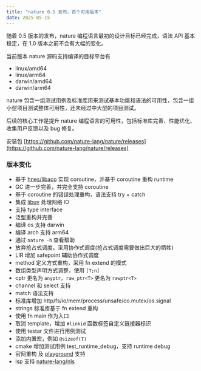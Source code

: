 ```yaml
---
title: "nature 0.5 发布，首个可用版本"
date: 2025-05-15
---
```


随着 0.5 版本的发布，nature 编程语言最初的设计目标已经完成，语法 API 基本稳定，在 1.0 版本之前不会有大幅的变化。

当前版本 nature 源码支持编译的目标平台有
- linux/amd64
- linux/arm64
- darwin/amd64
- darwin/arm64

nature 包含一组测试用例及标准库用来测试基本功能和语法的可用性，包含一组小型项目测试整体可用性，还未经过中大型的项目测试。

后续的核心工作是提升 nature 编程语言的可用性，包括标准库完善、性能优化、收集用户反馈以及 bug 修复。

安装包 [https://github.com/nature-lang/nature/releases](https://github.com/nature-lang/nature/releases)

### 版本变化

- 基于 [hnes/libaco](https://github.com/hnes/libaco) 实现 coroutine，并基于 coroutine 重构 runtime
- GC 进一步完善，并完全支持 coroutine
- 基于 coroutine 的错误处理重构，语法支持 try + catch
- 集成 [libuv](https://github.com/libuv/libuv) 处理网络 IO
- 支持 type interface 
- 泛型重构并完善
- 编译 os 支持 darwin
- 编译 arch 支持 arm64
- 通过 `nature -h` 查看帮助
- 放弃抢占式调度，采用协作式调度(抢占式调度需要做出巨大的牺牲)
- LIR 增加 safepoint 辅助协作式调度
- method 定义方式重构，采用 fn extend 的模式
- 数组类型声明方式调整，使用 `[T;n]`
- cptr 更名为 `anyptr`，`raw_ptr<T>` 更名为 `rawptr<T>`
- channel 和 select 支持
- match 语法支持
- 标准库增加 http/fs/io/mem/process/unsafe/co.mutex/os.signal
- strings 标准库基于 fn extend 重构
- 使用 fn main 作为入口
- 取消 template，增加 `#linkid` 函数标签自定义链接器标识
- 使用 testar 文件进行用例测试
- 添加内置宏，例如 `@sizeof(T)`
- cmake 增加测试用例 test_runtime_debug，支持 runtime debug
- 官网重构 及 [playground](https://nature-lang.org/playground) 支持
- lsp 支持 [nature-lang/nls](https://github.com/nature-lang/nls)
